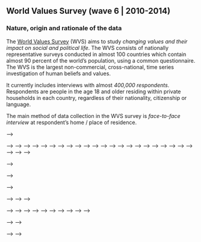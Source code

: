 
## World Values Survey (wave 6 | 2010-2014)

### Nature, origin and rationale of the data

The [World Values Survey](http://www.worldvaluessurvey.org) (WVS) aims to study *changing values and their impact on social and political life*. The WVS consists of nationally representative surveys conducted in almost 100 countries which contain almost 90 percent of the world's population, using a common questionnaire. The WVS is the largest non-commercial, cross-national, time series investigation of human beliefs and values.

It currently includes interviews with almost *400,000 respondents*. Respondents are people in the age 18 and older residing within private households in each country, regardless of their nationality, citizenship or language.

The main method of data collection in the WVS survey is *face-to-face interview* at respondent's home / place of residence.

<!-- #### The questionnaire -->

<!-- The survey was conducted by using a *structured* [questionnaire](../4_WV6_Official_Questionnaire.pdf), consisting of 250 questions (here: variables) ([overview of all variables](../3_WV6_Codebook.pdf)) that describe 10 thematic sub-sections: -->

<!-- 1. Perceptions of life, -->
<!-- 2. Environment, -->
<!-- 3. Work, -->
<!-- 4. Family, -->
<!-- 5. Politics and Society, -->
<!-- 6. Religion and Morale, -->
<!-- 7. National Identity, -->
<!-- 8. Security, -->
<!-- 9. Science, and -->
<!-- 10. Socio-demographics. -->

<!-- (The document ["variable description"](../6_variable-description-wvs.csv) contains the assigment of variables to topics.) -->

<!-- #### Theoretical motivation & hypotheses -->

<!-- [**Inglehart's Concept of Postmaterialism**](#postmaterialism-index) -->
<!-- [**Schwartz-Value-Scale**](#value-scale-from-schwartz) -->
<!-- [WORKOUT POSSIBLE HYPOTHESES/ANALYSIS] -->

<!-- ### Loading and preprocessing the data -->

<!-- ```{r wvs loading data set} -->
<!-- d_raw_wvs <- readRDS("data_sets/data-sets/4_world-values-survey/5_WV6.rds") -->
<!-- head(d_raw_wvs) -->
<!-- ``` -->


<!-- #### Postmaterialism Index -->

<!-- "*Inglehart proposes a theory and an index for explaining and tapping the changing value orientations of different societies. Based on the intuition that individual value priorities reflect the level of economic affluence and physical security of society, Inglehart's postmaterialism thesis depicts a process through which economically insecure and traditional societies gradually become more tolerant, egalitarian, participatory, and nurturing. As lower order physiological needs are satisfied and individuals are socialized into more affluent and economically secure societies, traditional materialist values are slowly replaced by higher order, noneconomic concerns-postmaterialist values. (p.649)*" [@davis1999] -->

<!-- **Materialist values**: e.g. physical and economic security, ethnocentrism, low level of tolerance and respect, and the pursuit of prosperity   -->
<!-- **Postmaterialist values**: e.g. pursuit of self-actualization, freedom, emancipation, participation, and quality of life -->

<!-- The Postmaterialism Index is an indicator of the cultural shift from postmaterialistic to materialistic orientation. He is calculated using a 4- or 12-item (here 12-item) battery pertaining to national priorities and policy preferences as perceived by the respondent. -->

<!-- In the [WVS-questionnaire](../4_WV6_Official_Questionnaire.pdf) the 12-item measure is based on the variables V60 to V65: -->

<!-- *Question: People sometimes talk about what the aims of this country should be for the next ten years. On this card are listed some of the goals which different people would give top priority.*  -->

<!-- - **V60** Would you please say which one of these you, yourself, consider the *most important*?  -->
<!-- - **V61** And which would be the *next most important*?  -->

<!-- 1. A high level of economic growth (materialist) -->
<!-- 2. Making sure this country has strong defense forces (materialist) -->
<!-- 3. Seeing that people have more say about how things are done at their jobs and in their communities (post-materialist) -->
<!-- 4. Trying to make our cities and countryside more beautiful (post-materialist) -->

<!-- - **V62** If you had to choose, which one of the things on this card would you say is *most important*?  -->
<!-- - **V63** And which would be the *next most important*?  -->

<!-- 1. Maintaining order in the nation (materialist) -->
<!-- 2. Giving people more say in important government decisions (post-materialist) -->
<!-- 3. Fighting rising prices (materialist) -->
<!-- 4. Protecting freedom of speech (post-materialist) -->

<!-- - **V64** Here is **another list**. In your opinion, which one of these is *most important*?  -->
<!-- - **V65** And what would be the *next most important*?  -->

<!-- 1. A stable economy (materialist) -->
<!-- 2. Progress toward a less impersonal and more humane society (post-materialist) -->
<!-- 3. Progress toward a society in which ideas count more than money (post-materialist) -->
<!-- 4. The fight against crime (materialist) -->

<!-- ##### Defining relevant Variables -->

<!-- As relevant are seen variables for calculating the Postmaterialism Index and further variables that might be interesting for the analysis according to Inglehart's theory on reasons for orientational shift from materialism to postmaterialism. From the wvs data set the following variables are extracted for measuring/calculating:  -->

<!-- - the *Postmaterialism Index*: V60-V65, -->
<!-- - perception of *physical security*: V170, V171-V175, V188-V191,  -->
<!-- - perception of *economic affluence*: V237, V238, V239, and -->
<!-- - further *socio-economic* aspects: V2, V240, V242. -->

<!-- Furthermore only a subset of countries will be considered in analysis.  -->

<!-- ```{r wvs-post select relevant variables} -->
<!-- # select variables for Postmaterialism-Index -->
<!-- d_post_raw <- select(d_raw_wvs,  -->
<!--                        "V60":"V65",    # Postmaterialism Index items -->
<!--                        "V170":"V175",  # Security in neighborhood -->
<!--                        "V237":"V239",  # Saving money, working class, income group -->
<!--                        "V2",           # country -->
<!--                        "V240",         # gender participant -->
<!--                        "V242"          # age participant -->
<!--                        ) %>%  -->
<!--   filter( -->
<!--     V2 %in% c(276,288,124,484,804,156) # Germany, Ghana, Canada, Mexico, Ukraine, China -->
<!--   )  %>%  -->
<!--   as_tibble -->

<!-- # rename variables for better handling -->
<!-- names(d_post_raw) <- c("post_V60","post_V61","post_V62","post_V63","post_V64","post_V65","sec_V170","sec_V171","sec_V172","sec_V173","sec_V174","sec_V175","eco_V237","eco_V238","eco_V239","country_V2","gender_V240", "age_V242")  -->

<!-- # print data set -->
<!-- d_post_raw -->
<!-- ``` -->

<!-- In the WVS missing values are indicated by negative numbers according to the missing type: *Missing; Unknown (-5), Not asked in survey (-4), Not applicable (-3), No answer (-2), don't know (-1)*. For sake of simplicity we will treat all types of missing values equally as *NA*. -->

<!-- ```{r wvs-post inspection of missing values} -->
<!-- # change values c(-5,-4,-3,-2,-1) to NAs -->
<!-- d_post_clean <- replace_with_na_all(d_post_raw, condition = ~.x %in% c(-5,-4,-3,-2,-1)) -->

<!-- # inspect missing values per variable / per respondent -->

<!-- # NA_columns <- sapply(d_post_clean, function(x) sum(is.na(x))) -->
<!-- # NA_rows <- rowSums(is.na(d_post_clean))  -->

<!-- # [HAS TO BE DONE!!!] -->
<!-- ``` -->

<!-- To prepare plotting and also for improving handling of the data, the two socio-demographic variables "country" and "gender" are specified regarding levels and labels. -->

<!-- ```{r wvs-post create factors with levels} -->
<!-- # prepare data set -->
<!-- d_post_clean <- d_post_clean %>%  -->
<!--  mutate( -->
<!--     country = factor(country_V2, levels = c(276,288,124,484,804,156), labels = c("Germany", "Ghana", "Canada", "Mexico", "Ukraine", "China")), -->
<!--     gender = factor(gender_V240, levels = c(1,2), labels = c("female", "male")) -->
<!--   )  -->
<!-- ``` -->

<!-- In the next step, the Postmaterialism Index is calculated. As already introduced above participants had to select out of three different lists, an aim of the country that they judge as "most important" and as "next most important" (in total 6 choices). Furthermore, each aim is associated with a materialistic or postmaterialist orientation (indicated in brackets behind each aim ). Rationale of the calculation is as follows: When the participant choose in all 6 questions a postmaterialist aim, he is characterized as postmaterialist, if he indicates "mostly" postmaterialistic aims he is indicated as rather postmaterialist etc. -->

<!-- For each question is indicated which of the statements is postmaterialistic (condition in the ifelse-statement). If the statement is postmaterialistic the repsondent gets 2 "points" for "most important"-choice (1 "point" for "second most important"-choice) or zero, if aim is materialistic. If a respondent choose only postmaterialistic aims he gets, consequently, the max. number of points "9". Gradings are than marked by "rather postmaterialist", "mixed postmaterialist", etc. -->

<!-- ```{r wvs-post index calculation} -->
<!-- # calculating the postmaterialism-index (12-items) -->
<!-- post_index <- mutate(d_post_clean,  -->
<!--     "post_score" =                       # helper function: first choice = 2/ second choice = 1 -->
<!--       ifelse(post_V60 %in% c(1,2),0,2)+ -->
<!--       ifelse(post_V61 %in% c(1,2),0,1)+ -->
<!--       ifelse(post_V62 %in% c(1,3),0,2)+ -->
<!--       ifelse(post_V63 %in% c(1,3),0,1)+ -->
<!--       ifelse(post_V64 %in% c(1,4),0,2)+ -->
<!--       ifelse(post_V65 %in% c(1,4),0,1),  -->
<!--     "post_index_unord" =                  # calculate postmaterialism-orientation grading  -->
<!--       ifelse(post_score == 9 , "postmaterialist", -->
<!--       ifelse(post_score %in% c(8,7), "rather postmaterialist", -->
<!--       ifelse(post_score %in% c(6,5), "mixed postmaterialist", -->
<!--       ifelse(post_score %in% c(4,3), "mixed materialist", -->
<!--       ifelse(post_score %in% c(2,1), "rather materialist", -->
<!--       "materialist" -->
<!--     ))))), -->
<!--     "post_index" = factor(post_index_unord, levels = c("postmaterialist","rather postmaterialist","mixed postmaterialist","mixed materialist","rather materialist","materialist", ordered = TRUE)) -->
<!--     ) %>%   -->
<!--   print() -->
<!-- ``` -->

<!-- For a first overview we can have an overview of the distribution of the postmaterialistic orientation in Germany. -->

<!-- ```{r wvs-post distribution: Germany} -->
<!-- # distribution of postmaterialists-types in population  -->
<!-- post_index %>%  -->
<!--   filter( -->
<!--     country == "Germany" -->
<!--   ) %>%  -->
<!--   group_by(`post_index`) %>%  -->
<!--   summarize(count = n(), -->
<!--             percentage = scales::percent(count/2046)   # HOW TO CALL LENGTH??? -->
<!--             ) %>%  -->
<!--   as_tibble()  -->
<!-- ``` -->

<!-- Now, we can have a look at different countries and in how far they differ from each other: -->

<!-- ```{r wvs-post bar chart grouped by country, fig.cap= "Postmaterialism Index grouped by Germany, US, Japan and South Africa" } -->
<!-- # bar chart grouped by country -->
<!-- post_index %>%  -->
<!--   ggplot(mapping = aes(x = post_index, y = (..count..)/sum(..count..), fill = country)) + -->
<!--     geom_bar(position = "fill") + -->
<!--     scale_x_discrete(labels = c("postmaterialist",2, 3, 4, 5, "materialist")) + -->
<!--     ylab("Percentage") + -->
<!--     ggtitle("Postmaterialism-Index: Comparision between countries") -->
<!-- ``` -->

<!-- Focussing on gender: Is there any influence of "gender" on postmaterialist orientation across countries? -->

<!-- ```{r wvs-post bar chart gender difference and country, fig.cap= "Postmaterialism Index across countries grouped by gender"} -->
<!-- # bar char grouped by gender -->
<!-- post_index %>%  -->
<!--   #filter(country == "Germany") %>% -->
<!--   ggplot(mapping = aes(x = post_index, y = (..count..)/sum(..count..), fill = gender)) + -->
<!--   geom_bar(position = "dodge") + -->
<!--   scale_x_discrete(labels = c("postmaterialist",2, 3, 4, 5, "materialist")) + -->
<!--   facet_wrap(~country, nrow = 3) + -->
<!--   ylab("Percentage") + -->
<!--   xlab("Postmaterialism-Index") + -->
<!--   ggtitle("Postmaterialism-Index:Gender difference across countries") -->
<!-- ``` -->


<!-- ```{r wvs-post boxplot age difference and country, fig.cap="Postmaterialism-Index across countries depending on age"} -->
<!-- # variable: "working-class" with 1 - upper class to 5 - lower class -->
<!-- post_index %>%  -->
<!-- ggplot(mapping = aes(x = post_index , y = age_V242)) + -->
<!--   geom_boxplot() + -->
<!--   scale_x_discrete(labels = c("postmaterialist",2, 3, 4, 5, "materialist")) + -->
<!--   ylab("Age of participant") + -->
<!--   xlab("Postmaterialism-Index") + -->
<!--   facet_wrap(~country, nrow = 3) + -->
<!--   ggtitle("Postmaterialism-Index across countries and participant's age") -->
<!-- ``` -->

<!-- According to Inglehart, higher perception of physical and economic security leads to increased postmaterialistic orientation. In order to analyse this assumption, let us inspect, in the first step, one example item of the WVS that measures **physical security**: -->

<!-- - **sec_V170**: Could you tell me how secure do you feel these days in your neighborhood ? (from 1-very to 4-not at all secure) -->
<!-- - **sec_V171-V175**: How frequently do the following things occur in your neighborhood? (from 1-very to 4-not at all frequently) -->
<!--  + Robberies -->
<!--  + Alcohol consumption in the streets -->
<!--  + Police or military interfere with people's private life -->
<!--  + Racist behavior -->
<!--  + Drug sale in streets -->

<!-- We create a new variable indicating the "violence frequency in neighborhood" by taking the median of the variables sec_V171-V175.  -->

<!-- ```{r wvs-post create variable "violence_neighborhood"} -->
<!-- post_index %>%  -->
<!--   rowwise() %>%  -->
<!--   mutate( -->
<!--     violence_neighborhood = median(c(sec_V171,sec_V172,sec_V173, sec_V174, sec_V175)) -->
<!--   ) -> post_index -->
<!-- ``` -->

<!-- In order to analyse the relation between both "security" variables we can plot in a first step the overall perception of security in neighborhood. -->

<!-- ```{r wvs-post barchart security perception in neighborhood across countries, fig.cap="Security perception in neighborhood across countries"} -->
<!-- # security perception: How secure do you feel these days in your neighborhood? -->
<!-- post_index %>%  -->
<!--   ggplot(mapping = aes(x = sec_V170, y = (..count..)/sum(..count..))) + -->
<!--     geom_bar(position = "dodge") + -->
<!--     facet_wrap(~ country, nrow = 2) + -->
<!--     scale_x_continuous(name = "security perception", breaks = c(1,2,3,4), labels = c("very", 2, 3, "not at all")) + -->
<!--     ylab("Percentage") + -->
<!--     ggtitle("Security Perception accross countries") -->
<!-- ``` -->

<!-- In a second step we can make the same plot for the rating of "frequency of violence in neighborhood". (Be careful with the difference of the rating scale of both variables.) -->

<!-- ```{r wvs-post bar chart violence perception in neighborhood across countries, fig.cap="Frequency of violence in neighborhood across countries" } -->
<!-- # violence perception: How frequently do the following things occur in your neighborhood? -->
<!-- post_index %>%  -->
<!--   ggplot(mapping = aes(x = security_neighborhood, y = (..count..)/sum(..count..))) + -->
<!--     geom_bar(position = "dodge") + -->
<!--     facet_wrap(~ country, nrow = 2) + -->
<!--     scale_x_continuous(name = "Frequency of violence perception", breaks = c(1,2,3,4), labels = c("very", 2, 3, "not at all")) + -->
<!--     ylab("Percentage") + -->
<!--     ggtitle("Frequency of violence in neigborhood accross countries") -->
<!-- ``` -->

<!-- In the second step, we can inspect further example item of the WVS that measures **economic security**: -->

<!-- - **eco_V239**: On this card is an income scale on which 1 indicates the lowest income group and 10 the highest -->
<!-- income group in your country. We would like to know in what group your household is -->

<!-- ```{r wvs-post bar chart income class grouped by gender across countries, fig.cap="Income situation of respondents across countries and grouped by gender"} -->
<!-- # economic situation: Income scale on which 1 indicates the lowest income group and 10 the highest income group -->
<!-- post_index %>%  -->
<!--   ggplot(mapping = aes(x = eco_V239, y = (..count..)/sum(..count..), fill = gender)) + -->
<!--     geom_bar(position = "dodge") + -->
<!--     facet_wrap(~ country, nrow = 2) + -->
<!--     ylab("Percentage") + -->
<!--     xlab("Income scale (1-lowest, 10-highest)") + -->
<!--     ggtitle("Income situation of respondents accross countries") -->
<!-- ``` -->

<!-- <!-- ##### Testing hypotheses --> -->

<!-- <!-- ```{r} --> -->
<!-- <!-- # data for 20-69 years old participant in Germany and China --> -->
<!-- <!-- d_test <- post_index %>%  --> -->
<!-- <!--   filter(age_V242 >= 20 & age_V242 < 70 & country %in% c("Germany","Ghana")) %>%  --> -->
<!-- <!--  mutate("post_score" =                       # helper function: first choice = 2/ second choice = 1 --> -->
<!-- <!--       ifelse(post_V60 %in% c(1,2),0,2)+ --> -->
<!-- <!--       ifelse(post_V61 %in% c(1,2),0,1)+ --> -->
<!-- <!--       ifelse(post_V62 %in% c(1,3),0,2)+ --> -->
<!-- <!--       ifelse(post_V63 %in% c(1,3),0,1)+ --> -->
<!-- <!--       ifelse(post_V64 %in% c(1,4),0,2)+ --> -->
<!-- <!--       ifelse(post_V65 %in% c(1,4),0,1) --> -->
<!-- <!--     ) %>%   --> -->
<!-- <!--   group_by(age_V242, country) %>%  --> -->
<!-- <!--   summarise( --> -->
<!-- <!--     post_median = median(post_score), --> -->
<!-- <!--     sec_V170_med = median(sec_V170),  --> -->
<!-- <!--     eco_V239_med = median(eco_V239), --> -->
<!-- <!--     eco_V237_med = median(eco_V237), --> -->
<!-- <!--     post_index = median(post_score) --> -->
<!-- <!--   ) %>% na.omit() %>% print()  --> -->
<!-- <!-- ``` --> -->
<!-- <!-- ```{r} --> -->
<!-- <!-- # overall  --> -->
<!-- <!-- model1 <- post_index ~ country --> -->
<!-- <!-- model2 <- post_index ~ (sec_V170_med + eco_V237_med)|country --> -->

<!-- <!-- m1 <- brm(formula = model1, family = "categorical", data = d_test, chains = 2) --> -->

<!-- <!-- m2 <- brm(formula = model2, family = "categorical", data = d_test, chains = 2) --> -->

<!-- <!-- summary(m1) --> -->

<!-- <!-- # include age? --> -->
<!-- <!-- # [WORK OUT - NOT FINISHED!] --> -->
<!-- <!-- ``` --> -->

<!-- #### Value Scale from Schwartz -->

<!-- Schwartz identifies *ten different values* which can be summarized in two fundamental polarities along which these values cluster: **egoism** versus **altruism** (in Schwartz's terminology: self-enhancement vs. self-transcendence) and **conformism** versus **individualism** (conservation vs. openness to change). The first dimension includes values such as *power* and *achievement* (egoism) and *benevolence* and *universalism* (altruism); *stimulation* and *self-direction* (individualism) and *security* and *conformity* (conformism) form the second dimension. -->

<!-- **Schwartz Value Inventory (SVI) items** in the wvs-questionnaire: -->

<!-- *Question: Would you please indicate for each description whether that person is very much like you, like you, somewhat like you, a little like you, not like you, or not at all like you? (6-point Likert-scale)* -->

<!-- 1. V70: It is important to this person to think up new ideas and be creative; to do things one's own way. (Self-Direction) -->
<!-- 2. V71: It is important to this person to be rich; to have a lot of money and expensive things. (Power) -->
<!-- 3. V72: Living in secure surroundings is important to this person; to avoid anything that might be dangerous. (Security) -->
<!-- 4. V73: It is important to this person to have a good time; to "spoil" oneself. (Hedonism) -->
<!-- 5. V74: It is important to this person to do something for the good of society. (Benevolence) -->
<!-- 6. V74B: It is important for this people to help the people nearby; to care for their well-being (Benevolence) -->
<!-- 7. V75: Being very successful is important to this person; to have people recognize one's achievements. (Achievement) -->
<!-- 8. V76: Adventure and taking risks are important to this person; to have an exciting life. (Stimulation) -->
<!-- 9. V77: It is important to this person to always behave properly; to avoid doing anything people would say is wrong. (Conformity) -->
<!-- 10. V78: Looking after the environment is important to this person; to care for nature and save life resources. (Universalism) -->
<!-- 11. V79: Tradition is important to this person; to follow the customs handed down by one's religion or family. (Tradition) -->

<!-- [WORKOUT] -->

<!-- ```{r wvs-schwartz select relevant variables} -->
<!-- # select variables for Schwartz-value-scale -->
<!-- d_value_raw <- select(d_raw_wvs, -->
<!--                        "V70":"V79",    # scale items -->
<!--                        "V2",           # country -->
<!--                        "V238",         # working-class participant -->
<!--                        "V242",         # age of participant -->
<!--                        "V240"          # gender of participant -->
<!--                        ) %>% -->
<!--   filter( -->
<!--     V2 %in% c(276,288,124,484,804,156) # Germany, Ghana, Canada, Mexico, Ukraine, China -->
<!--   ) %>% -->
<!--   as_tibble() %>% -->
<!--   print() -->
<!-- ``` -->

<!-- ```{r wvs-schwartz inspect missing data} -->
<!-- # change values c(-5,-4,-3,-2,-1) to NAs -->
<!-- d_value_clean <- replace_with_na_all(d_value_raw, condition = ~.x %in% c(-5,-4,-3,-2,-1)) -->

<!-- # inspect missing values per country and variable (item) -->
<!-- d_value_clean %>% -->
<!--   summary() -->
<!-- ``` -->
<!-- ```{r wvs-schwartz create new "benevolence" variable out of two different variables } -->
<!-- # use V74 or V74B, depending on NA -->
<!-- d_value_clean <- d_value_clean %>% -->
<!--   mutate(V74_new = ifelse(is.na(V74)==FALSE,V74,V74B)) %>% -->
<!--   print() -->
<!-- ``` -->

<!-- ```{r wvs-schwartz prepare tibble for plotting} -->
<!-- # prepare tibble -->
<!-- d_value_clean <- -->
<!--  transmute(d_value_clean, -->
<!--     power = factor(V71), -->
<!--     achievement = factor(V75), -->
<!--     universalism = factor(V78), -->
<!--     benevolence = factor(V74_new), -->
<!--     self_direction =  factor(V70), -->
<!--     stimulation = factor(V76), -->
<!--     security = factor(V72), -->
<!--     conformity = factor(V77), -->
<!--     hedonism = factor(V73), -->
<!--     tradition = factor(V79), -->
<!--     country = factor(V2, levels = c(276,288,124,484,804,156), labels = c("Germany","Ghana","Canada","Mexico","Ukraine", "China")), -->
<!--     gender = factor(V240, levels = c(1,2), labels = c("female", "male")), -->
<!--     working_class = factor(V238, levels = c(1,2,3,4,5), labels = c("Upper class","Upper middle class","Lower middle class","Working class","Lower class")), -->
<!--     age = V242 -->
<!--   ) %>% -->
<!--   print() -->
<!-- ``` -->

<!-- ```{r wvs-schwartz create dimensions according to Schwartz} -->
<!-- d_value_clean %>%  -->
<!--   rowwise() %>%  -->
<!--   mutate( -->
<!--     dim_egoism = median(c(power,achievement)), -->
<!--     dim_altruism = median(c(universalism,benevolence)), -->
<!--     dim_individualism = median(c(self_direction,stimulation)), -->
<!--     dim_conformism = median(c(security,conformity)) -->
<!--   ) -> d_value_clean  -->
<!-- ``` -->

<!-- ```{r wvs-schwartz group tibble by single values} -->
<!-- # rearrange tibble for plotting -->
<!-- d_value_clean1 <- d_value_clean %>% -->
<!--   pivot_longer( -->
<!--     cols = power:tradition, -->
<!--     names_to = "value", -->
<!--     values_to = "rating" -->
<!--   ) %>% -->
<!--   print() -->
<!-- ``` -->

<!-- ```{r wvs-schwartz group tibble by dimensions} -->
<!-- # rearrange tibble for plotting -->
<!-- d_value_clean2 <- d_value_clean %>% -->
<!--   pivot_longer( -->
<!--     cols = dim_egoism:dim_conformism, -->
<!--     names_to = "dimension", -->
<!--     values_to = "rating_dim" -->
<!--   ) %>% -->
<!--   print() -->
<!-- ``` -->

<!-- ```{r wvs-schwartz flipped bar chart values in Germany, fig.cap="Values in Germany (How much do you identify with the following value?) "} -->
<!-- # flipped bar chart -->
<!-- d_value_clean1 %>% -->
<!--   na.omit() %>% -->
<!--   filter(country == "Germany") %>% -->
<!-- ggplot(mapping = aes(x = rating, y = (..count..)/sum(..count..), fill = rating)) + -->
<!--   geom_bar( -->
<!--     show.legend = FALSE, -->
<!--     width = 1 -->
<!--   ) + -->
<!--   theme(aspect.ratio = 1) + -->
<!--   labs(x = NULL, y = NULL) + -->
<!--   coord_flip() + -->
<!--   facet_wrap(~ value, nrow = 2) + -->
<!--   ggtitle("Value scale: Germany (1-very much to 6-not at all)") -->
<!-- ``` -->

<!-- ```{r wvs-schwartz coxcomb chart values Germany, fig.cap="Values in Germany (How much do you identify with the following value?)"} -->
<!-- # Bar chart and Coxcomb chart -->
<!-- d_value_clean1 %>% -->
<!--   na.omit() %>% -->
<!--   filter(country == "Germany") %>% -->
<!-- ggplot(mapping = aes(x = rating, y = (..count..)/sum(..count..), fill = rating)) + -->
<!--   geom_bar( -->
<!--     show.legend = FALSE, -->
<!--     width = 1 -->
<!--   ) + -->
<!--   theme(aspect.ratio = 1) + -->
<!--   labs(x = NULL, y = NULL) + -->
<!--   coord_polar() + -->
<!--   facet_wrap(~ value, nrow = 2) + -->
<!--   ggtitle("Value scale: Germany") -->
<!-- ``` -->

<!-- ```{r wvs-schwartz bar value-dimensions across countries and gender, fig.cap="Value dimensions across countries (How much do you identify with the following value?) and grouped by gender"} -->
<!-- # bar chart -->
<!-- d_value_clean2 %>% -->
<!--   na.omit() %>% -->
<!--   filter( -->
<!--     country %in% c("Germany", "China") -->
<!--   ) %>%  -->
<!-- ggplot(mapping = aes(x = rating_dim, y = (..count..)/sum(..count..), fill = gender)) + -->
<!--   geom_bar(position = "identity", alpha = .8) + -->
<!--   facet_wrap(country ~ dimension, nrow = 2) + -->
<!--   ylab("Percentage") + -->
<!--   scale_x_continuous(name = "Identification with value (1-very much to 6-not at all", breaks = c(1,2,3,4,5,6), labels = c("very much", 2, 3, 4, 5, "not at all")) + -->
<!--   ggtitle("Value-Dimensions across countries") -->
<!-- ``` -->

<!-- ```{r wvs-schwartz bar values across countries, fig.cap="Single values across countries (How much do you identify with the following value?) and grouped by gender"} -->
<!-- # bar chart - grouped by countries and values -->
<!-- d_value_clean1 %>% -->
<!--   na.omit() %>% -->
<!--   filter(country %in% c("Germany", "China", "Ghana")) %>% -->
<!-- ggplot(mapping = aes(x = rating, y = (..count..)/sum(..count..), fill = country)) + -->
<!--   geom_bar(position = "identity", alpha = .7) + -->
<!--   facet_wrap(~ value, nrow = 3) + -->
<!--   scale_x_discrete(labels = c(1,2,3,4,5,6)) + -->
<!--   ylab("percentage") + -->
<!--   ggtitle("Value scale: Germany, China, Ghana (1-very much to 6-not at all)") -->
<!-- ``` -->

<!-- <!-- ```{r} --> -->
<!-- <!-- d_value_test <- d_value_clean2 %>% --> -->
<!-- <!--   filter(country == "Germany" & age >= 20 & age < 70 & dimension %in% c("dim_altruism", "dim_egoism")) %>%  --> -->
<!-- <!--   select(dimension,age,working_class,rating_dim) %>%  --> -->
<!-- <!--   na.omit() %>%  --> -->
<!-- <!--   group_by(age, dimension) %>%  --> -->
<!-- <!--   summarize( --> -->
<!-- <!--     rating_med = factor(median(rating_dim), ordered = TRUE) --> -->
<!-- <!--   ) %>% print() --> -->
<!-- <!-- ``` --> -->

<!-- <!-- ```{r} --> -->
<!-- <!-- model1_value <- rating_med ~ age|dimension --> -->

<!-- <!-- brm(formula = model1_value, data = d_value_test, family = "cumulative", chains = 2) --> -->
<!-- <!-- ``` --> -->

